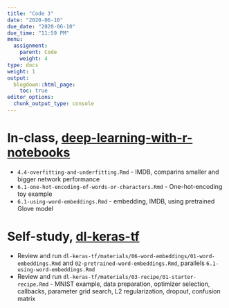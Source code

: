 ```yaml
---
title: "Code 3"
date: "2020-06-10"
due_date: "2020-06-10"
due_time: "11:59 PM"
menu:
  assignment:
    parent: Code
    weight: 4
type: docs
weight: 1
output:
  blogdown::html_page:
    toc: true
editor_options: 
  chunk_output_type: console
---
```


# In-class, [deep-learning-with-r-notebooks](https://github.com/jjallaire/deep-learning-with-r-notebooks)

- `4.4-overfitting-and-underfitting.Rmd` - IMDB, comparins smaller and bigger network performance
- `6.1-one-hot-encoding-of-words-or-characters.Rmd` - One-hot-encoding toy example
- `6.1-using-word-embeddings.Rmd` - embedding, IMDB, using pretrained Glove model

# Self-study, [dl-keras-tf](https://github.com/rstudio-conf-2020/dl-keras-tf)

- Review and run `dl-keras-tf/materials/06-word-embeddings/01-word-embeddings.Rmd` and `02-pretrained-word-embeddings.Rmd`, parallels `6.1-using-word-embeddings.Rmd`
- Review and run `dl-keras-tf/materials/03-recipe/01-starter-recipe.Rmd` - MNIST example, data preparation, optimizer selection, callbacks, parameter grid search, L2 regularization, dropout, confusion matrix
